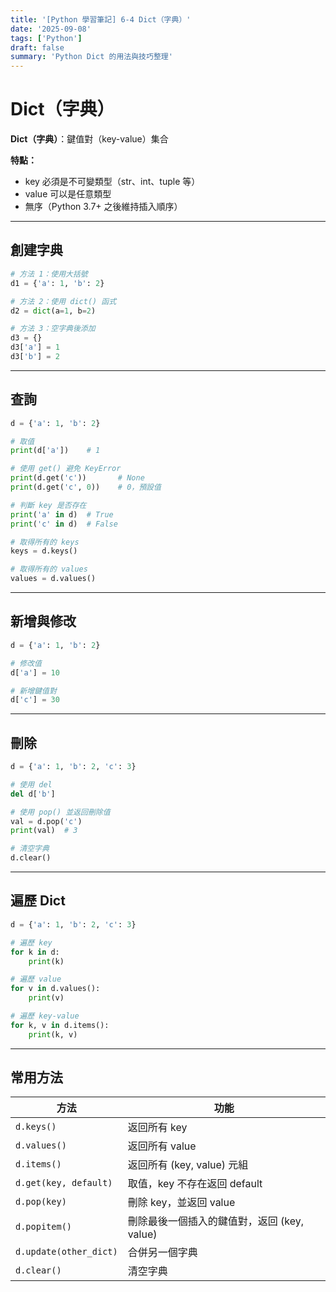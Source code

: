 ```yaml
---
title: '[Python 學習筆記] 6-4 Dict（字典）'
date: '2025-09-08'
tags: ['Python']
draft: false
summary: 'Python Dict 的用法與技巧整理'
---
```


# Dict（字典）

**Dict（字典）**：鍵值對（key-value）集合

**特點：**

- key 必須是不可變類型（str、int、tuple 等）
- value 可以是任意類型
- 無序（Python 3.7+ 之後維持插入順序）

---

## 創建字典

```python
# 方法 1：使用大括號
d1 = {'a': 1, 'b': 2}

# 方法 2：使用 dict() 函式
d2 = dict(a=1, b=2)

# 方法 3：空字典後添加
d3 = {}
d3['a'] = 1
d3['b'] = 2
```

---

## 查詢

```python
d = {'a': 1, 'b': 2}

# 取值
print(d['a'])    # 1

# 使用 get() 避免 KeyError
print(d.get('c'))       # None
print(d.get('c', 0))    # 0，預設值

# 判斷 key 是否存在
print('a' in d)  # True
print('c' in d)  # False

# 取得所有的 keys
keys = d.keys()

# 取得所有的 values
values = d.values()

```

---

## 新增與修改

```python
d = {'a': 1, 'b': 2}

# 修改值
d['a'] = 10

# 新增鍵值對
d['c'] = 30
```

---

## 刪除

```python
d = {'a': 1, 'b': 2, 'c': 3}

# 使用 del
del d['b']

# 使用 pop() 並返回刪除值
val = d.pop('c')
print(val)  # 3

# 清空字典
d.clear()
```

---

## 遍歷 Dict

```python
d = {'a': 1, 'b': 2, 'c': 3}

# 遍歷 key
for k in d:
    print(k)

# 遍歷 value
for v in d.values():
    print(v)

# 遍歷 key-value
for k, v in d.items():
    print(k, v)

```

---

## 常用方法

| 方法                   | 功能                                        |
| ---------------------- | ------------------------------------------- |
| `d.keys()`             | 返回所有 key                                |
| `d.values()`           | 返回所有 value                              |
| `d.items()`            | 返回所有 (key, value) 元組                  |
| `d.get(key, default)`  | 取值，key 不存在返回 default                |
| `d.pop(key)`           | 刪除 key，並返回 value                      |
| `d.popitem()`          | 刪除最後一個插入的鍵值對，返回 (key, value) |
| `d.update(other_dict)` | 合併另一個字典                              |
| `d.clear()`            | 清空字典                                    |
